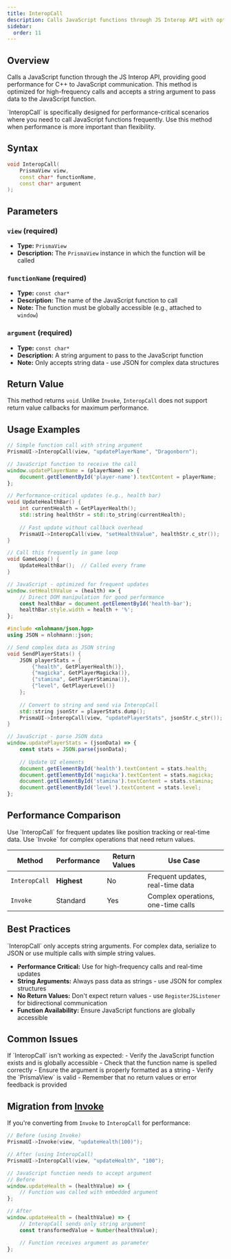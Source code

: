 ```yaml
---
title: InteropCall
description: Calls JavaScript functions through JS Interop API with optimal performance
sidebar:
  order: 11
---
```



## Overview

Calls a JavaScript function through the JS Interop API, providing good performance for C++ to JavaScript communication. This method is optimized for high-frequency calls and accepts a string argument to pass data to the JavaScript function.

<Aside type="tip" title="Performance Optimization">
`InteropCall` is specifically designed for performance-critical scenarios where you need to call JavaScript functions frequently. Use this method when performance is more important than flexibility.
</Aside>

## Syntax

```cpp
void InteropCall(
    PrismaView view, 
    const char* functionName, 
    const char* argument
);
```

## Parameters

### `view` (required)
- **Type:** `PrismaView`
- **Description:** The `PrismaView` instance in which the function will be called

### `functionName` (required)
- **Type:** `const char*`
- **Description:** The name of the JavaScript function to call
- **Note:** The function must be globally accessible (e.g., attached to `window`)

### `argument` (required)
- **Type:** `const char*`
- **Description:** A string argument to pass to the JavaScript function
- **Note:** Only accepts string data - use JSON for complex data structures

## Return Value

This method returns `void`. Unlike `Invoke`, `InteropCall` does not support return value callbacks for maximum performance.

## Usage Examples

<Tabs>
<TabItem label="Basic Function Call">

```cpp
// Simple function call with string argument
PrismaUI->InteropCall(view, "updatePlayerName", "Dragonborn");
```

```js
// JavaScript function to receive the call
window.updatePlayerName = (playerName) => {
    document.getElementById('player-name').textContent = playerName;
};
```

</TabItem>
<TabItem label="High-Frequency Updates">

```cpp
// Performance-critical updates (e.g., health bar)
void UpdateHealthBar() {
    int currentHealth = GetPlayerHealth();
    std::string healthStr = std::to_string(currentHealth);
    
    // Fast update without callback overhead
    PrismaUI->InteropCall(view, "setHealthValue", healthStr.c_str());
}

// Call this frequently in game loop
void GameLoop() {
    UpdateHealthBar();  // Called every frame
}
```

```js
// JavaScript - optimized for frequent updates
window.setHealthValue = (health) => {
    // Direct DOM manipulation for good performance
    const healthBar = document.getElementById('health-bar');
    healthBar.style.width = health + '%';
};
```

</TabItem>
<TabItem label="JSON Data Transfer">

```cpp
#include <nlohmann/json.hpp>
using JSON = nlohmann::json;

// Send complex data as JSON string
void SendPlayerStats() {
    JSON playerStats = {
        {"health", GetPlayerHealth()},
        {"magicka", GetPlayerMagicka()},
        {"stamina", GetPlayerStamina()},
        {"level", GetPlayerLevel()}
    };
    
    // Convert to string and send via InteropCall
    std::string jsonStr = playerStats.dump();
    PrismaUI->InteropCall(view, "updatePlayerStats", jsonStr.c_str());
}
```

```js
// JavaScript - parse JSON data
window.updatePlayerStats = (jsonData) => {
    const stats = JSON.parse(jsonData);
    
    // Update UI elements
    document.getElementById('health').textContent = stats.health;
    document.getElementById('magicka').textContent = stats.magicka;
    document.getElementById('stamina').textContent = stats.stamina;
    document.getElementById('level').textContent = stats.level;
};
```

</TabItem>
</Tabs>

## Performance Comparison

<Aside type="tip" title="When to Use InteropCall">
Use `InteropCall` for frequent updates like position tracking or real-time data. Use `Invoke` for complex operations that need return values.
</Aside>

| Method | Performance | Return Values | Use Case |
|--------|-------------|---------------|----------|
| `InteropCall` | **Highest** | No | Frequent updates, real-time data |
| `Invoke` | Standard | Yes | Complex operations, one-time calls |

## Best Practices

<Aside type="caution" title="String-Only Arguments">
`InteropCall` only accepts string arguments. For complex data, serialize to JSON or use multiple calls with simple string values.
</Aside>

- **Performance Critical:** Use for high-frequency calls and real-time updates
- **String Arguments:** Always pass data as strings - use JSON for complex structures
- **No Return Values:** Don't expect return values - use `RegisterJSListener` for bidirectional communication
- **Function Availability:** Ensure JavaScript functions are globally accessible

## Common Issues

<Aside type="caution" title="Troubleshooting">
If `InteropCall` isn't working as expected:
- Verify the JavaScript function exists and is globally accessible
- Check that the function name is spelled correctly
- Ensure the argument is properly formatted as a string
- Verify the `PrismaView` is valid
- Remember that no return values or error feedback is provided
</Aside>

## Migration from [Invoke](/api/invoke)

If you're converting from `Invoke` to `InteropCall` for performance:

```cpp
// Before (using Invoke)
PrismaUI->Invoke(view, "updateHealth(100)");

// After (using InteropCall)
PrismaUI->InteropCall(view, "updateHealth", "100");
```

```js
// JavaScript function needs to accept argument
// Before
window.updateHealth = (healthValue) => {
    // Function was called with embedded argument
};

// After
window.updateHealth = (healthValue) => {
    // InteropCall sends only string argument
    const transformedValue = Number(healthValue);

    // Function receives argument as parameter
};
